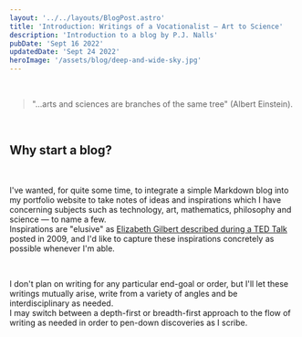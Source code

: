 ```yaml
---
layout: '../../layouts/BlogPost.astro'
title: 'Introduction: Writings of a Vocationalist — Art to Science'
description: 'Introduction to a blog by P.J. Nalls'
pubDate: 'Sept 16 2022'
updatedDate: 'Sept 24 2022'
heroImage: '/assets/blog/deep-and-wide-sky.jpg'
---
```


<br />

> "...arts and sciences are branches of the same tree" (Albert Einstein).

<br/>

## Why start a blog?

<br/>

I've wanted, for quite some time, to integrate a simple Markdown blog into my portfolio website to take notes of ideas and inspirations
which I have concerning subjects such as technology, art, mathematics, philosophy and science — to name a few. 
<br/>
Inspirations are "elusive" as [Elizabeth Gilbert described during a TED Talk](https://www.youtube.com/watch?v=86x-u-tz0MA) posted in 2009, and I'd like to capture these inspirations concretely as possible whenever I'm able.

<br/>

I don't plan on writing for any particular end-goal or order, but I'll let these writings mutually arise, write from a variety of angles and be interdisciplinary as needed. 
<br/> I may switch between a depth-first or breadth-first approach to the flow of writing as needed in order to pen-down discoveries as I scribe. 
